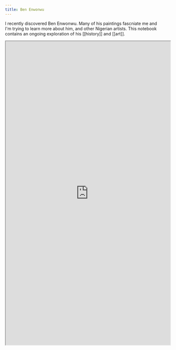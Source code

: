 ```yaml
---
title: Ben Enwonwu
---
```


I recently discovered Ben Enwonwu. Many of his paintings fascniate me and I'm trying to learn more about him, and other Nigerian artists. This notebook contains an ongoing exploration of his [[history]] and [[art]].

<iframe src="https://www.wolframcloud.com/obj/mar/Published/ben-enwonwu.nb?_embed=iframe" width="545" height="1000"></iframe>
